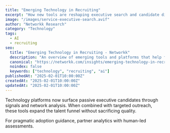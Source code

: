 ---
title: "Emerging Technology in Recruiting"
excerpt: "How new tools are reshaping executive search and candidate discovery."
image: "/images/service-executive-search.avif"
author: "Networkk Research"
category: "Technology"
tags:
  - AI
  - recruiting
seo:
  title: "Emerging Technology in Recruiting - Networkk"
  description: "An overview of emerging tools and platforms that help find and assess executive talent more efficiently."
  canonical: "https://networkk.com/insights/emerging-technology-in-recruiting/"
  noindex: false
  keywords: ["technology", "recruiting", "ai"]
publishedAt: "2025-02-01T10:00:00Z"
createdAt: "2025-02-01T10:00:00Z"
updatedAt: "2025-02-01T10:00:00Z"
---

Technology platforms now surface passive executive candidates through signals and network analysis. When combined with targeted outreach, these tools expand the talent funnel without sacrificing quality.

For pragmatic adoption guidance, partner analytics with human-led assessments.

